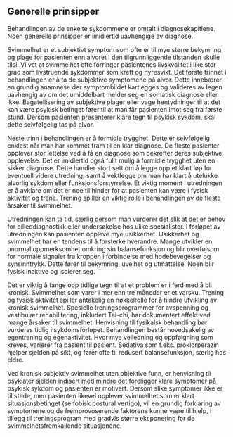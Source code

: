 ## Generelle prinsipper {#sec-behandling}

Behandlingen av de enkelte sykdommene er omtalt i diagnosekapitlene. Noen generelle prinsipper er imidlertid uavhengige av diagnose.

Svimmelhet er et subjektivt symptom som ofte er til mye større bekymring og plage for pasienten enn alvoret i den tilgrunnliggende tilstanden skulle tilsi. Vi vet at svimmelhet ofte forringer pasientenes livskvalitet i like stor grad som livstruende sykdommer som kreft og nyresvikt. Det første trinnet i behandlingen er å ta de subjektive symptomene på alvor. Dette innebærer en grundig anamnese der symptombildet kartlegges og valideres av legen uavhengig av om det umiddelbart melder seg en somatisk diagnose eller ikke. Bagatellisering av subjektive plager eller vage hentydninger til at det kan være psykisk betinget fører til at man får pasienten imot seg fra første stund. Dersom pasienten presenterer klare tegn til psykisk sykdom, skal dette selvfølgelig tas på alvor.

Neste trinn i behandlingen er å formidle trygghet. Dette er selvfølgelig enklest når man har kommet fram til en klar diagnose. De fleste pasienter opplever stor lettelse ved å få en diagnose som bekrefter deres subjektive opplevelse. Det er imidlertid også fullt mulig å formidle trygghet uten en sikker diagnose. Dette handler stort sett om å legge opp et klart løp for eventuell videre utredning, samt å vektlegge om man har klart å utelukke alvorlig sykdom eller funksjonsforstyrrelse. Et viktig moment i utredningen er å avklare om det er noe til hinder for at pasienten kan være i fysisk aktivitet og trene. Trening spiller en viktig rolle i behandlingen av de fleste årsaker til svimmelhet.

Utredningen kan ta tid, særlig dersom man vurderer det slik at det er behov for billeddiagnostikk eller undersøkelse hos ulike spesialister. I forløpet av utredningen kan pasienten oppleve mye usikkerhet. Usikkerhet og svimmelhet har en tendens til å forsterke hverandre. Mange utvikler en unormal oppmerksomhet omkring sin balansefunksjon og blir overfølsom for normale signaler fra kroppen i forbindelse med hodebevegelser og synsinntrykk. Dette fører til bekymring, uvelhet og utmattelse. Noen blir fysisk inaktive og isolerer seg.

Det er viktig å fange opp tidlige tegn til at et problem er i ferd med å bli kronisk. Svimmelhet som varer i mer enn tre måneder er et varsku. Trening og fysisk aktivitet spiller antakelig en nøkkelrolle for å hindre utvikling av kronisk svimmelhet. Spesielle treningsprogrammer for avspenning og vestibulær rehabilitering, inkludert Tai-chi, har dokumentert effekt ved mange årsaker til svimmelhet. Henvisning til fysikalsk behandling bør vurderes tidlig i sykdomsforløpet. Behandlingen består hovedsakelig av egentrening og egenaktivitet. Hvor mye veiledning og oppfølgning som kreves, varierer fra pasient til pasient. Sedativa som f.eks. proklorperazin hjelper sjelden på sikt, og fører ofte til redusert balansefunksjon, særlig hos eldre.

Ved kronisk subjektiv svimmelhet uten objektive funn, er henvisning til psykiater sjelden indisert med mindre det foreligger klare symptomer på psykisk sykdom og pasienten er motivert. Dersom slike symptomer ikke er til stede, men pasienten likevel opplever svimmelhet som er klart situasjonsbetinget (se fobisk postural vertigo), vil en grundig forklaring av symptomene og de fremprovoserende faktorene kunne være til hjelp, i tillegg til treningsprogram med gradvis større eksponering for de svimmelhetsfremkallende situasjonene.
